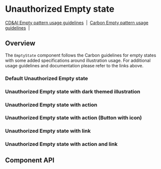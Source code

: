 
# Unauthorized Empty state

[CD&AI Empty pattern usage guidelines](https://pages.github.ibm.com/cdai-design/pal/patterns/empty-state/usage/)
&nbsp;|&nbsp;
[Carbon Empty pattern usage guidelines](https://www.carbondesignsystem.com/patterns/empty-states-pattern/)
&nbsp;|&nbsp;

## Overview

The `EmptyState` component follows the Carbon guidelines for empty states with
some added specifications around illustration usage. For additional usage
guidelines and documentation please refer to the links above.

### Default Unauthorized Empty state

<Preview>
  <Story id="experimental-emptystates-unauthorizedemptystate--default" />
</Preview>

### Unauthorized Empty state with dark themed illustration

<Preview>
  <Story id="experimental-emptystates-unauthorizedemptystate--with-dark-mode-illustration" />
</Preview>

### Unauthorized Empty state with action

<Preview>
  <Story id="experimental-emptystates-unauthorizedemptystate--with-action" />
</Preview>

### Unauthorized Empty state with action (Button with icon)

<Preview>
  <Story id="experimental-emptystates-unauthorizedemptystate--with-action-icon-button" />
</Preview>

### Unauthorized Empty state with link

<Preview>
  <Story id="experimental-emptystates-unauthorizedemptystate--with-link" />
</Preview>

### Unauthorized Empty state with action and link

<Preview>
  <Story id="experimental-emptystates-unauthorizedemptystate--with-action-and-link" />
</Preview>

## Component API

<Props />
